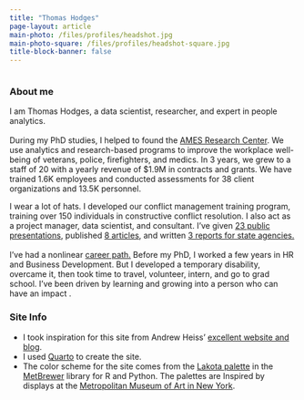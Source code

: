 ```yaml
---
title: "Thomas Hodges"
page-layout: article
main-photo: /files/profiles/headshot.jpg
main-photo-square: /files/profiles/headshot-square.jpg
title-block-banner: false
---
```


:::::: grid
::: {.g-col-12 .g-col-md-4}
```{=html}
<div class="grid" style="--bs-columns: 5; row-gap: 0;">
  <div class="g-col-1 g-col-sm-0"></div>
  <div class="g-col-3 g-col-sm-5">
    <picture>
      <source media="(max-width: 576px)" srcset="{{< meta main-photo-square >}}">
      <source media="(min-width: 576px)" srcset="{{< meta main-photo >}}">
      <img class="img-fluid" src="{{< meta main-photo >}}" alt="">
    </picture>
  </div>
  <div class="g-col-1 g-col-sm-0"></div>
</div>
```
:::

::: {.g-col-12 .g-col-md-8}
### About me

I am Thomas Hodges, a data scientist, researcher, and expert in people analytics.\
\
During my PhD studies, I helped to found the [AMES Research Center](https://www.kennesaw.edu/research/centers-facilities/ames-center/index.php). We use analytics and research-based programs to improve the workplace well-being of veterans, police, firefighters, and medics. In 3 years, we grew to a staff of 20 with a yearly revenue of \$1.9M in contracts and grants. We have trained 1.6K employees and conducted assessments for 38 client organizations and 13.5K personnel.

I wear a lot of hats. I developed our conflict management training program, training over 150 individuals in constructive conflict resolution. I also act as a project manager, data scientist, and consultant. I’ve given [23 public presentations](talks/index.qmd), published [8 articles](research/index.qmd), and written [3 reports for state agencies.](research/index.qmd)\
\
I’ve had a nonlinear [career path.](cv/index.qmd) Before my PhD, I worked a few years in HR and Business Development. But I developed a temporary disability, overcame it, then took time to travel, volunteer, intern, and go to grad school. I’ve been driven by learning and growing into a person who can have an impact .\
:::

::: {.g-col-12 .g-col-md-12}
### Site Info

-   I took inspiration for this site from Andrew Heiss' [excellent website and blog](https://www.andrewheiss.com).
-   I used [Quarto](https://quarto.org/docs/websites/) to create the site.
-   The color scheme for the site comes from the [Lakota palette](https://www.metmuseum.org/art/collection/search/751512) in the [MetBrewer](https://github.com/BlakeRMills/MetBrewer) library for R and Python. The palettes are Inspired by displays at the [Metropolitan Museum of Art in New York](https://www.metmuseum.org).
:::
::::::

